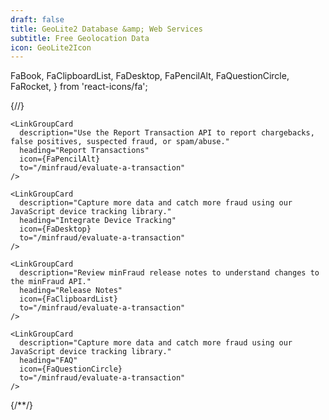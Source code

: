 ```yaml
---
draft: false
title: GeoLite2 Database &amp; Web Services
subtitle: Free Geolocation Data
icon: GeoLite2Icon
---
```


  FaBook,
  FaClipboardList,
  FaDesktop,
  FaPencilAlt,
  FaQuestionCircle,
  FaRocket,
} from 'react-icons/fa';

{/*<!-- lint disable code-block-style -->*/}
<LinkGroupContainer>
  <LinkGroup heading="Guides">
    <LinkGroupCard
      description="Start evaluating your transactions by installing, configuring, and using a minFraud API client."
      heading="Evaluate a Transaction"
      icon={FaRocket}
      to="/minfraud/evaluate-a-transaction"
    />

    <LinkGroupCard
      description="Use the Report Transaction API to report chargebacks, false positives, suspected fraud, or spam/abuse."
      heading="Report Transactions"
      icon={FaPencilAlt}
      to="/minfraud/evaluate-a-transaction"
    />

    <LinkGroupCard
      description="Capture more data and catch more fraud using our JavaScript device tracking library."
      heading="Integrate Device Tracking"
      icon={FaDesktop}
      to="/minfraud/evaluate-a-transaction"
    />
  </LinkGroup>

  <LinkGroup isCompact heading="Resources">
    <LinkGroupCard
      description="Learn about each minFraud service's request and response objects."
      heading="Report Transactions"
      icon={FaBook}
      to="/minfraud/evaluate-a-transaction"
    />

    <LinkGroupCard
      description="Review minFraud release notes to understand changes to the minFraud API."
      heading="Release Notes"
      icon={FaClipboardList}
      to="/minfraud/evaluate-a-transaction"
    />

    <LinkGroupCard
      description="Capture more data and catch more fraud using our JavaScript device tracking library."
      heading="FAQ"
      icon={FaQuestionCircle}
      to="/minfraud/evaluate-a-transaction"
    />
  </LinkGroup>
</LinkGroupContainer>
{/*<!-- lint enable code-block-style -->*/}
